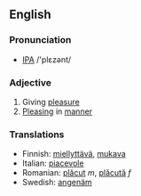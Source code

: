 ==English==
===Pronunciation===
* [[IPA]] /'plεzənt/
===Adjective===
# Giving [[pleasure]]
# [[Pleasing]] in [[manner]]
===Translations===
*Finnish: [[miellyttävä]], [[mukava]]
*Italian: [[piacevole]]
*Romanian: [[plăcut]] ''m'', [[plăcută]] ''f''
*Swedish: [[angenäm]]